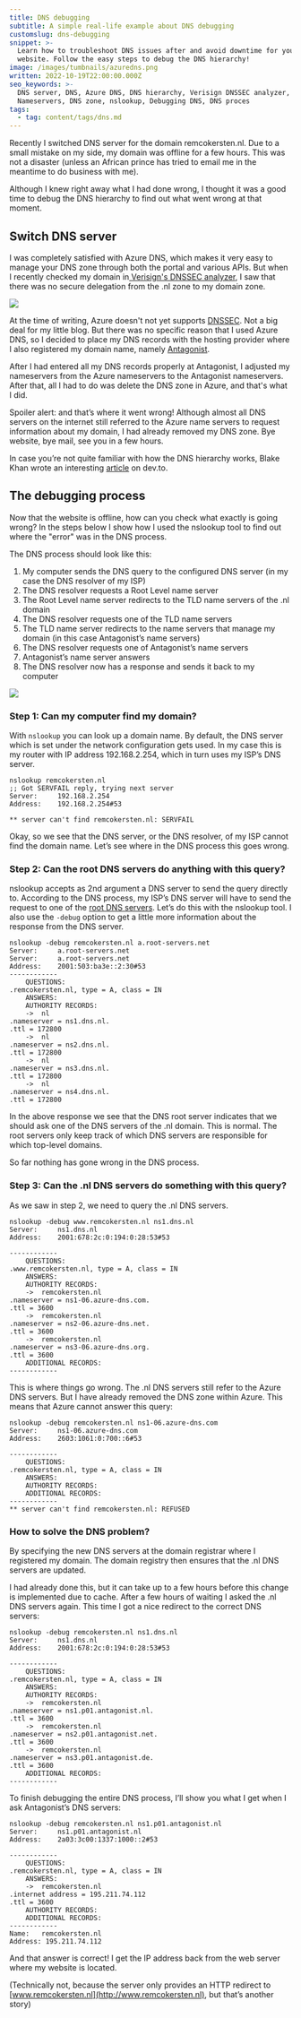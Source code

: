 ```yaml
---
title: DNS debugging
subtitle: A simple real-life example about DNS debugging
customslug: dns-debugging
snippet: >-
  Learn how to troubleshoot DNS issues after and avoid downtime for your
  website. Follow the easy steps to debug the DNS hierarchy!
image: /images/tumbnails/azuredns.png
written: 2022-10-19T22:00:00.000Z
seo_keywords: >-
  DNS server, DNS, Azure DNS, DNS hierarchy, Verisign DNSSEC analyzer,
  Nameservers, DNS zone, nslookup, Debugging DNS, DNS proces
tags:
  - tag: content/tags/dns.md
---
```


Recently I switched DNS server for the domain remcokersten.nl. Due to a small mistake on my side, my domain was offline for a few hours. This was not a disaster (unless an African prince has tried to email me in the meantime to do business with me).

Although I knew right away what I had done wrong, I thought it was a good time to debug the DNS hierarchy to find out what went wrong at that moment.

## Switch DNS server

I was completely satisfied with Azure DNS, which makes it very easy to manage your DNS zone through both the portal and various APIs.
But when I recently checked my domain in[ Verisign's DNSSEC analyzer](https://dnssec-debugger.verisignlabs.com/), I saw that there was no secure delegation from the .nl zone to my domain zone.

![](/images/post-images/dns-debugging/dns-debugging-1.png)

At the time of writing, Azure doesn't not yet supports [DNSSEC](https://learn.microsoft.com/en-us/azure/dns/dns-faq#does-azure-dns-support-dnssec-).
Not a big deal for my little blog. But there was no specific reason that I used Azure DNS, so I decided to place my DNS records with the hosting provider where I also registered my domain name, namely [Antagonist](https://www.antagonist.nl/).

After I had entered all my DNS records properly at Antagonist, I adjusted my nameservers from the Azure nameservers to the Antagonist nameservers. After that, all I had to do was delete the DNS zone in Azure, and that's what I did.

Spoiler alert: and that’s where it went wrong! Although almost all DNS servers on the internet still referred to the Azure name servers to request information about my domain, I had already removed my DNS zone. Bye website, bye mail, see you in a few hours.

In case you’re not quite familiar with how the DNS hierarchy works, Blake Khan wrote an interesting [article](https://dev.to/blake/dns-explained-introduction-history-1an7) on dev.to.

## The debugging process

Now that the website is offline, how can you check what exactly is going wrong?
In the steps below I show how I used the nslookup tool to find out where the "error" was in the DNS process.

The DNS process should look like this:

1. My computer sends the DNS query to the configured DNS server (in my case the DNS resolver of my ISP)
2. The DNS resolver requests a Root Level name server
3. The Root Level name server redirects to the TLD name servers of the .nl domain
4. The DNS resolver requests one of the TLD name servers
5. The TLD name server redirects to the name servers that manage my domain (in this case Antagonist’s name servers)
6. The DNS resolver requests one of Antagonist’s name servers
7. Antagonist’s name server answers
8. The DNS resolver now has a response and sends it back to my computer

![](/images/post-images/dns-debugging/dns-debugging-2.png)

### Step 1: Can my computer find my domain?

With `nslookup` you can look up a domain name. By default, the DNS server which is set under the network configuration gets used. In my case this is my router with IP address 192.168.2.254, which in turn uses my ISP’s DNS server.

```shell
nslookup remcokersten.nl
;; Got SERVFAIL reply, trying next server
Server:		192.168.2.254
Address:	192.168.2.254#53

** server can't find remcokersten.nl: SERVFAIL
```

Okay, so we see that the DNS server, or the DNS resolver, of my ISP cannot find the domain name. Let’s see where in the DNS process this goes wrong.

### Step 2: Can the root DNS servers do anything with this query?

nslookup accepts as 2nd argument a DNS server to send the query directly to. According to the DNS process, my ISP’s DNS server will have to send the request to one of the [root DNS servers](https://www.iana.org/domains/root/servers). Let’s do this with the nslookup tool. I also use the `-debug` option to get a little more information about the response from the DNS server.

```shell
nslookup -debug remcokersten.nl a.root-servers.net
Server:		a.root-servers.net
Server:		a.root-servers.net
Address:	2001:503:ba3e::2:30#53
------------
    QUESTIONS:
.remcokersten.nl, type = A, class = IN
    ANSWERS:
    AUTHORITY RECORDS:
    ->  nl
.nameserver = ns1.dns.nl.
.ttl = 172800
    ->  nl
.nameserver = ns2.dns.nl.
.ttl = 172800
    ->  nl
.nameserver = ns3.dns.nl.
.ttl = 172800
    ->  nl
.nameserver = ns4.dns.nl.
.ttl = 172800
```

In the above response we see that the DNS root server indicates that we should ask one of the DNS servers of the .nl domain. This is normal. The root servers only keep track of which DNS servers are responsible for which top-level domains.

So far nothing has gone wrong in the DNS process.

### Step 3: Can the .nl DNS servers do something with this query?

As we saw in step 2, we need to query the .nl DNS servers.

```shell
nslookup -debug www.remcokersten.nl ns1.dns.nl
Server:		ns1.dns.nl
Address:	2001:678:2c:0:194:0:28:53#53

------------
    QUESTIONS:
.www.remcokersten.nl, type = A, class = IN
    ANSWERS:
    AUTHORITY RECORDS:
    ->  remcokersten.nl
.nameserver = ns1-06.azure-dns.com.
.ttl = 3600
    ->  remcokersten.nl
.nameserver = ns2-06.azure-dns.net.
.ttl = 3600
    ->  remcokersten.nl
.nameserver = ns3-06.azure-dns.org.
.ttl = 3600
    ADDITIONAL RECORDS:
------------
```

This is where things go wrong. The .nl DNS servers still refer to the Azure DNS servers. But I have already removed the DNS zone within Azure. This means that Azure cannot answer this query:

```shell
nslookup -debug remcokersten.nl ns1-06.azure-dns.com
Server:		ns1-06.azure-dns.com
Address:	2603:1061:0:700::6#53

------------
    QUESTIONS:
.remcokersten.nl, type = A, class = IN
    ANSWERS:
    AUTHORITY RECORDS:
    ADDITIONAL RECORDS:
------------
** server can't find remcokersten.nl: REFUSED
```

### How to solve the DNS problem?

By specifying the new DNS servers at the domain registrar where I registered my domain. The domain registry then ensures that the .nl DNS servers are updated.

I had already done this, but it can take up to a few hours before this change is implemented due to cache. After a few hours of waiting I asked the .nl DNS servers again. This time I got a nice redirect to the correct DNS servers:

```shell
nslookup -debug remcokersten.nl ns1.dns.nl
Server:		ns1.dns.nl
Address:	2001:678:2c:0:194:0:28:53#53

------------
    QUESTIONS:
.remcokersten.nl, type = A, class = IN
    ANSWERS:
    AUTHORITY RECORDS:
    ->  remcokersten.nl
.nameserver = ns1.p01.antagonist.nl.
.ttl = 3600
    ->  remcokersten.nl
.nameserver = ns2.p01.antagonist.net.
.ttl = 3600
    ->  remcokersten.nl
.nameserver = ns3.p01.antagonist.de.
.ttl = 3600
    ADDITIONAL RECORDS:
------------
```

To finish debugging the entire DNS process, I’ll show you what I get when I ask Antagonist’s DNS servers:

```shell
nslookup -debug remcokersten.nl ns1.p01.antagonist.nl
Server:		ns1.p01.antagonist.nl
Address:	2a03:3c00:1337:1000::2#53

------------
    QUESTIONS:
.remcokersten.nl, type = A, class = IN
    ANSWERS:
    ->  remcokersten.nl
.internet address = 195.211.74.112
.ttl = 3600
    AUTHORITY RECORDS:
    ADDITIONAL RECORDS:
------------
Name:	remcokersten.nl
Address: 195.211.74.112
```

And that answer is correct! I get the IP address back from the web server where my website is located.

(Technically not, because the server only provides an HTTP redirect to [www.remcokersten.nl](http://www.remcokersten.nl), but that’s another story)
